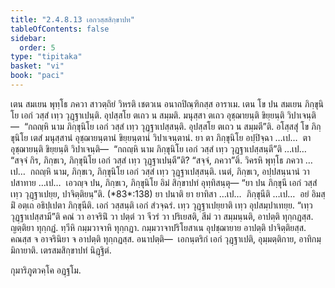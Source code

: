 ```yaml
---
title: "2.4.8.13 เอกวสฺสสิกฺขาปท"
tableOfContents: false
sidebar:
  order: 5
type: "tipitaka"
basket: "vi"
book: "paci"
---
```



<DynamicBreadcrumb />

<Division number="1174" book="paci">

<Paragraph number="3417" book="paci">
เตน สมเยน พุทฺโธ ภควา สาวตฺถิยํ วิหรติ เชตวเน อนาถปิณฺฑิกสฺส อาราเม. เตน โข ปน สมเยน ภิกฺขุนิโย เอกํ วสฺสํ เทฺว วุฏฺฐาเปนฺติ. อุปสฺสโย ตเถว น สมฺมติ. มนุสฺสา ตเถว อุชฺฌายนฺติ ขิยฺยนฺติ วิปาเจนฺติ—  “กถญฺหิ นาม ภิกฺขุนิโย เอกํ วสฺสํ เทฺว วุฏฺฐาเปสฺสนฺติ. อุปสฺสโย ตเถว น สมฺมตี”ติ.
</Paragraph>

<Paragraph number="3418" book="paci">
อโสฺสสุํ โข ภิกฺขุนิโย เตสํ มนุสฺสานํ อุชฺฌายนฺตานํ ขิยฺยนฺตานํ วิปาเจนฺตานํ. ยา ตา ภิกฺขุนิโย อปฺปิจฺฉา …เป…  ตา อุชฺฌายนฺติ ขิยฺยนฺติ วิปาเจนฺติ—  “กถญฺหิ นาม ภิกฺขุนิโย เอกํ วสฺสํ เทฺว วุฏฺฐาเปสฺสนฺตี”ติ …เป…  “สจฺจํ กิร, ภิกฺขเว, ภิกฺขุนิโย เอกํ วสฺสํ เทฺว วุฏฺฐาเปนฺตี”ติ? “สจฺจํ, ภควา”ติ. วิครหิ พุทฺโธ ภควา …เป…  กถญฺหิ นาม, ภิกฺขเว, ภิกฺขุนิโย เอกํ วสฺสํ เทฺว วุฏฺฐาเปสฺสนฺติ. เนตํ, ภิกฺขเว, อปฺปสนฺนานํ วา ปสาทาย …เป…  เอวญฺจ ปน, ภิกฺขเว, ภิกฺขุนิโย อิมํ สิกฺขาปทํ อุทฺทิสนฺตุ—
</Paragraph>

</Division>
<Division number="1175" book="paci">

<Paragraph number="3419" book="paci">
<Emphasis>“ยา ปน ภิกฺขุนี เอกํ วสฺสํ เทฺว วุฏฺฐาเปยฺย, ปาจิตฺติยนฺ”</Emphasis>ติ. (*83*:<Emphasis>138</Emphasis>)
</Paragraph>

</Division>
<Division number="1176" book="paci">

<Paragraph number="3420" book="paci">
<Emphasis>ยา ปนา</Emphasis>ติ ยา ยาทิสา …เป…  <Emphasis>ภิกฺขุนี</Emphasis>ติ …เป…  อยํ อิมสฺมิํ อตฺเถ อธิปฺเปตา ภิกฺขุนีติ.
</Paragraph>

<Paragraph number="3421" book="paci">
<Emphasis>เอกํ วสฺสนฺ</Emphasis>ติ เอกํ สํวจฺฉรํ. <Emphasis>เทฺว วุฏฺฐาเปยฺยา</Emphasis>ติ เทฺว อุปสมฺปาเทยฺย.
</Paragraph>

<Paragraph number="3422" book="paci">
“เทฺว วุฏฺฐาเปสฺสามี”ติ คณํ วา อาจรินิํ วา ปตฺตํ วา จีวรํ วา ปริเยสติ, สีมํ วา สมฺมนฺนติ, อาปตฺติ ทุกฺกฏสฺส. ญตฺติยา ทุกฺกฏํ. ทฺวีหิ กมฺมวาจาหิ ทุกฺกฏา. กมฺมวาจาปริโยสาเน อุปชฺฌายาย อาปตฺติ ปาจิตฺติยสฺส. คณสฺส จ อาจรินิยา จ อาปตฺติ ทุกฺกฏสฺส.
</Paragraph>

</Division>
<Division number="1177" book="paci">

<Paragraph number="3423" book="paci">
อนาปตฺติ—  เอกนฺตริกํ เอกํ วุฏฺฐาเปติ, อุมฺมตฺติกาย, อาทิกมฺมิกายาติ.

</Paragraph>
</Division>

<Paragraph number="3424" type="center" book="paci">
เตรสมสิกฺขาปทํ นิฏฺฐิตํ.

  
กุมาริภูตวคฺโค อฏฺฐโม.
</Paragraph>